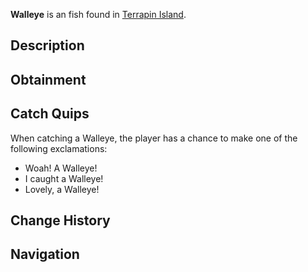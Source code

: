 {{FishInfobox
|image          = Walleye.png
|rarity         = Uncommon
|sea            = First Sea
|location       = [[Terrapin Island]]
|sublocation    = 
|sources        = Fish Barrel, Fishing Rod
|radar_location = 
|xp             = 90
|weather        = 
|time           = 
|season         = Spring, Autumn
|bait           = Minnow
|base_weight    = 4
|base_value     = 90
|weight_range   = 2.2
|base_chance    = 60
|base_resil     = 70
}}
'''Walleye''' is an {{Rarity|Uncommon}} fish found in [[Terrapin Island]].

== Description ==
{{Description|The Walleye is a predatory fish known for its sharp teeth and distinctive large eyes. The Walleye can be found around the East side of Terrapin Island.|Bestiary Entry}}

== Obtainment ==
{{Description|Can be found near Terrapin Island.|Bestiary Hint}}
{{Fish Availability|
Terrapin Island/Olm Cave
Terrapin Island/Surrounding Ocean
|top_rods      = 
Trident Rod\161115.06\102709.31;
Free Spirit Rod\157780.04\102453.48;
Leviathan's Fang Rod\157521.63\158135.36;
Azure Of Lagoon\156942.07\100380.06;
Champions Rod\156739.58\140842.55;
Training Rod\145077.72\203609.97;
Flimsy Rod\120608.02\112862.86;
Resourceful Rod\146268.41\151590.22;
Ethereal Prism Rod\152193.77\205114.13;
Kraken Rod\121496.29\146340.07;
Fortune Rod\100852.61\105053.79;
Depthseeker Rod\154955.53\138021.68;
No-Life Rod\154816.76\145858.57;
Avalanche Rod\153179.82\136903.46;
Verdant Shear Rod\151920.1\134259.15;
Blazebringer Rod\146468.69\116428.97;
Zeus Rod\145424.45\123373.03;
Seraphic Rod\144732.09\144732.09;
Challenger's Rod\142422.65\132575.59;
Volcanic Rod\142003.18\93626.83;
Rod Of The Depths\134899.87\120066.22;
Rod Of The Forgotten Fang\133074.43\132172.67;
Rod Of The Exalted One\125046.88\112776.38;
Steady Rod\78031.5\75035.05
|recommended   = Trident Rod
}}

== Catch Quips ==
When catching a Walleye, the player has a chance to make one of the following exclamations:
* Woah! A Walleye!
* I caught a Walleye!
* Lovely, a Walleye!

== Change History ==
{{Change History|{{subst:Current Version}}}}

== Navigation ==
{{Fish Navbox|Terrapin Island}}